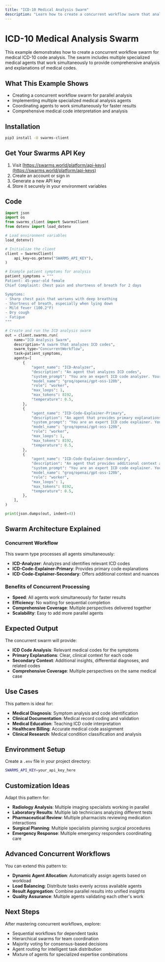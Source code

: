 ```yaml
---
title: "ICD-10 Medical Analysis Swarm"
description: "Learn how to create a concurrent workflow swarm that analyzes medical conditions using multiple specialized agents working in parallel."
---
```


# ICD-10 Medical Analysis Swarm

This example demonstrates how to create a concurrent workflow swarm for medical ICD-10 code analysis. The swarm includes multiple specialized medical agents that work simultaneously to provide comprehensive analysis and explanations of medical codes.

## What This Example Shows

- Creating a concurrent workflow swarm for parallel analysis
- Implementing multiple specialized medical analysis agents
- Coordinating agents to work simultaneously for faster results
- Comprehensive medical code interpretation and analysis

## Installation

```bash
pip3 install -U swarms-client
```

## Get Your Swarms API Key

1. Visit [https://swarms.world/platform/api-keys](https://swarms.world/platform/api-keys)
2. Create an account or sign in
3. Generate a new API key
4. Store it securely in your environment variables

## Code

```python
import json
import os
from swarms_client import SwarmsClient
from dotenv import load_dotenv

# Load environment variables
load_dotenv()

# Initialize the client
client = SwarmsClient(
    api_key=os.getenv("SWARMS_API_KEY"),
)

# Example patient symptoms for analysis
patient_symptoms = """
Patient: 45-year-old female
Chief Complaint: Chest pain and shortness of breath for 2 days

Symptoms:
- Sharp chest pain that worsens with deep breathing
- Shortness of breath, especially when lying down
- Mild fever (100.2°F)
- Dry cough
- Fatigue
"""

# Create and run the ICD analysis swarm
out = client.swarms.run(
    name="ICD Analysis Swarm",
    description="A swarm that analyzes ICD codes",
    swarm_type="ConcurrentWorkflow",
    task=patient_symptoms,
    agents=[
        {
            "agent_name": "ICD-Analyzer",
            "description": "An agent that analyzes ICD codes",
            "system_prompt": "You are an expert ICD code analyzer. Your task is to analyze the ICD codes and provide a detailed explanation of the codes.",
            "model_name": "groq/openai/gpt-oss-120b",
            "role": "worker",
            "max_loops": 1,
            "max_tokens": 8192,
            "temperature": 0.5,
        },
        {
            "agent_name": "ICD-Code-Explainer-Primary",
            "description": "An agent that provides primary explanations for ICD codes",
            "system_prompt": "You are an expert ICD code explainer. Your task is to provide a clear and thorough explanation of the ICD codes to the user, focusing on primary meanings and clinical context.",
            "model_name": "groq/openai/gpt-oss-120b",
            "role": "worker",
            "max_loops": 1,
            "max_tokens": 8192,
            "temperature": 0.5,
        },
        {
            "agent_name": "ICD-Code-Explainer-Secondary",
            "description": "An agent that provides additional context and secondary explanations for ICD codes",
            "system_prompt": "You are an expert ICD code explainer. Your task is to provide additional context, nuances, and secondary explanations for the ICD codes, including possible differential diagnoses and related codes.",
            "model_name": "groq/openai/gpt-oss-120b",
            "role": "worker",
            "max_loops": 1,
            "max_tokens": 8192,
            "temperature": 0.5,
        },
    ],
)

print(json.dumps(out, indent=4))
```

## Swarm Architecture Explained

### Concurrent Workflow

This swarm type processes all agents simultaneously:
- **ICD-Analyzer**: Analyzes and identifies relevant ICD codes
- **ICD-Code-Explainer-Primary**: Provides primary code explanations
- **ICD-Code-Explainer-Secondary**: Offers additional context and nuances

### Benefits of Concurrent Processing

- **Speed**: All agents work simultaneously for faster results
- **Efficiency**: No waiting for sequential completion
- **Comprehensive Coverage**: Multiple perspectives delivered together
- **Scalability**: Easy to add more parallel agents

## Expected Output

The concurrent swarm will provide:
- **ICD Code Analysis**: Relevant medical codes for the symptoms
- **Primary Explanations**: Clear, clinical context for each code
- **Secondary Context**: Additional insights, differential diagnoses, and related codes
- **Comprehensive Coverage**: Multiple perspectives on the same medical case

## Use Cases

This pattern is ideal for:
- **Medical Diagnosis**: Symptom analysis and code identification
- **Clinical Documentation**: Medical record coding and validation
- **Medical Education**: Teaching ICD code interpretation
- **Healthcare Billing**: Accurate medical code assignment
- **Clinical Research**: Medical condition classification and analysis

## Environment Setup

Create a `.env` file in your project directory:

```bash
SWARMS_API_KEY=your_api_key_here
```

## Customization Ideas

Adapt this pattern for:
- **Radiology Analysis**: Multiple imaging specialists working in parallel
- **Laboratory Results**: Multiple lab technicians analyzing different tests
- **Pharmaceutical Review**: Multiple pharmacists reviewing medication interactions
- **Surgical Planning**: Multiple specialists planning surgical procedures
- **Emergency Response**: Multiple emergency responders coordinating care

## Advanced Concurrent Workflows

You can extend this pattern to:
- **Dynamic Agent Allocation**: Automatically assign agents based on workload
- **Load Balancing**: Distribute tasks evenly across available agents
- **Result Aggregation**: Combine parallel results into unified insights
- **Quality Assurance**: Multiple agents validating each other's work

## Next Steps

After mastering concurrent workflows, explore:
- Sequential workflows for dependent tasks
- Hierarchical swarms for team coordination
- Majority voting for consensus-based decisions
- Agent routing for intelligent task distribution
- Mixture of agents for specialized expertise combinations
